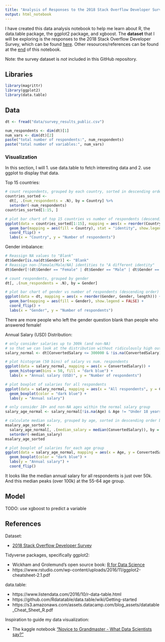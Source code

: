 ```yaml
---
title: "Analysis of Responses to the 2018 Stack Overflow Developer Survey"
output: html_notebook
---
```

I have created this data analysis notebook to help me learn about R, the data.table package, the ggplot2 package, and xgboost. The **dataset** that I will be exploring is the responses to the 2018 Stack Overflow Developer Survey, which can be found [here][data]. Other resources/references can be found at the [end](#references) of this notebook. 

Note: the survey dataset is _not_ included in this GitHub repository.

## Libraries
```r
library(magrittr)
library(ggplot2)
library(data.table)
```

## Data
```r
dt <- fread("data/survey_results_public.csv")
```

```r
num_respondents <- dim(dt)[1]
num_vars <- dim(dt)[2]
paste("total number of respondents:", num_respondents)
paste("total number of variables:", num_vars)
```

### Visualization
In this section, I will 1. use data.table to fetch interesting data and 2. use ggplot to display that data.

Top 15 countries:
```r
# count respondents, grouped by each country, sorted in descending order
countries_sorted <- 
  dt[, .(num_respondents = .N), by = Country] %>%
  setorder(-num_respondents)
countries_sorted[1:15, ]

# plot bar chart of top 15 countries vs number of respondents (descending order) 
ggplot(data = countries_sorted[1:15], mapping = aes(x = reorder(Country, num_respondents), y = num_respondents)) +
  geom_bar(mapping = aes(fill = Country), stat = "identity", show.legend = FALSE) +
  coord_flip() +
  labs(x = "Country", y = "Number of respondents")
```

Gender imbalance:
```r
# Reassign NA values to "Blank"
dt$Gender[is.na(dt$Gender)] <- "Blank"
# Reassign non-[Female/Male/NA] identities to "A different identity"
dt$Gender[!(dt$Gender == "Female" | dt$Gender == "Male" | dt$Gender == "Blank")] <- "A different identity"

# count respondents, grouped by gender
dt[, .(num_respondents = .N), by = Gender]

# plot bar chart of gender vs number of respondents (descending order)
ggplot(data = dt, mapping = aes(x = reorder(Gender, Gender, length))) +
  geom_bar(mapping = aes(fill = Gender), show.legend = FALSE) +
  coord_flip() +
  labs(x = "Gender", y = "Number of respondents")
```
There are more people who left the gender question blank than people who answered female!

Annual Salary (USD) Distribution:
```r
# only consider salaries up to 300k (and non-NA)
# so that we can look at the distribution without ridiculously high outliers (e.g. 2M)
salary_normal <- dt[ConvertedSalary <= 300000 & !is.na(ConvertedSalary)]

# plot histogram (50 bins) of salary vs num. respondents
ggplot(data = salary_normal, mapping = aes(x = ConvertedSalary)) +
  geom_histogram(bins = 50, fill = "dark blue") +
  labs(x = "Annual salary (USD)", y = "Number of respondents")

# plot boxplot of salaries for all respondents
ggplot(data = salary_normal, mapping = aes(x = "All respondents", y = ConvertedSalary)) +
  geom_boxplot(color = "dark blue") +
  labs(y = "Annual salary")

# only consider 18+ and non-NA ages within the normal salary group
salary_age_normal <- salary_normal[!is.na(Age) & Age != "Under 18 years old"]

# calculate median salary, grouped by age, sorted in descending order by median salary
msalary_age_sorted <-
  salary_age_normal[, .(median_salary = median(ConvertedSalary)), by = Age] %>%
  setorder(-median_salary)
msalary_age_sorted

# plot boxplot of salaries for each age group
ggplot(data = salary_age_normal, mapping = aes(x = Age, y = ConvertedSalary)) +
  geom_boxplot(color = "dark blue") +
  labs(y = "Annual salary") +
  coord_flip()
```
It looks like the median annual salary for all respondents is just over 50k. And this median peaks (over 100k) at the 55-64 age group.


## Model
TODO: use xgboost to predict a variable

## References
Dataset:

* [2018 Stack Overflow Developer Survey][data]

Tidyverse packages, specifically ggplot2:

* Wickham and Grolemund's open source book: [R for Data Science](http://r4ds.had.co.nz/index.html)
* https://www.rstudio.com/wp-content/uploads/2016/11/ggplot2-cheatsheet-2.1.pdf

data.table:

* https://www.listendata.com/2016/10/r-data-table.html
* https://github.com/Rdatatable/data.table/wiki/Getting-started
* https://s3.amazonaws.com/assets.datacamp.com/blog_assets/datatable_Cheat_Sheet_R.pdf

Inspiration to guide my data visualization:

* The kaggle notebook ["Novice to Grandmaster - What Data Scientists say?"](https://www.kaggle.com/ash316/novice-to-grandmaster/notebook)


[data]: https://insights.stackoverflow.com/survey